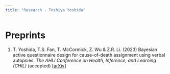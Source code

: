 ```yaml
---
title: "Research - Toshiya Yoshida"
---
```


<style type="text/css">
h1.title {
  font-size: 0px;
  color:rgba(255,0,0,0);
}
</style>

# Preprints

1. T. Yoshida, T.S. Fan, T. McCormick, Z. Wu & Z.R. Li. (2023) Bayesian active questionnaire design for cause-of-death assignment using verbal autopsies. *The AHLI Conference on Health, Inference, and Learning (CHIL)* (accepted) [[arXiv](https://arxiv.org/abs/2302.08099)]
